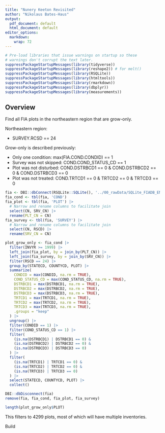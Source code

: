 ```yaml
---
title: "Nunery Keeton Revisited"
author: "Nikolaus Bates-Haus"
output:
  pdf_document: default
  html_document: default
editor_options:
  markdown:
    wrap: 72
---
```


```r
# Pre-load libraries that issue warnings on startup so these
# warnings don't corrupt the text later.
suppressPackageStartupMessages(library(tidyverse))
suppressPackageStartupMessages(library(reshape2)) # for melt()
suppressPackageStartupMessages(library(RSQLite))
suppressPackageStartupMessages(library(htmltools))
suppressPackageStartupMessages(library(rmarkdown))
suppressPackageStartupMessages(library(dbplyr))
suppressPackageStartupMessages(library(measurements))
```

## Overview

Find all FIA plots in the northeastern region that are grow-only.

Northeastern region:

*  SURVEY.RCSD == 24

Grow-only is described previously:

*  Only one condition: max(FIA.COND.CONDID) == 1
*  Survey was not skipped: COND.COND_STATUS_CD == 1
*  Plot was not disturbed: COND.DSTRBCD1 == 0 & COND.DSTRBCD2 == 0 & COND.DSTRBCD3 == 0
*  Plot was not treated: COND.TRTCD1 == 0 & TRTCD2 == 0 & TRTCD3 == 0

```r
fia <- DBI::dbConnect(RSQLite::SQLite(), '../00_rawData/SQLite_FIADB_ENTIRE.db')
fia_cond <- tbl(fia, 'COND')
fia_plot <- tbl(fia, 'PLOT') |>
  # Narrow and rename columns to facilitate join
  select(CN, SRV_CN) |>
  rename(PLT_CN = CN)
fia_survey <- tbl(fia, 'SURVEY') |>
  # Narrow and rename columns to facilitate join
  select(CN, RSCD) |>
  rename(SRV_CN = CN)

plot_grow_only <- fia_cond |>
  filter(INVYR >= 1999) |>
  left_join(fia_plot, by = join_by(PLT_CN)) |>
  left_join(fia_survey, by = join_by(SRV_CN)) |>
  filter(RSCD == 24) |>
  group_by(STATECD, COUNTYCD, PLOT) |>
  summarize(
    CONDID = max(CONDID, na.rm = TRUE),
    COND_STATUS_CD = max(COND_STATUS_CD, na.rm = TRUE),
    DSTRBCD1 = max(DSTRBCD1, na.rm = TRUE),
    DSTRBCD2 = max(DSTRBCD2, na.rm = TRUE),
    DSTRBCD3 = max(DSTRBCD3, na.rm = TRUE),
    TRTCD1 = max(TRTCD1, na.rm = TRUE),
    TRTCD2 = max(TRTCD2, na.rm = TRUE),
    TRTCD3 = max(TRTCD3, na.rm = TRUE),
    .groups = "keep"
  ) |>
  ungroup() |>
  filter(CONDID == 1) |>
  filter(COND_STATUS_CD == 1) |>
  filter(
    (is.na(DSTRBCD1) | DSTRBCD1 == 0) & 
    (is.na(DSTRBCD2) | DSTRBCD2 == 0) &
    (is.na(DSTRBCD3) | DSTRBCD3 == 0)
  ) |>
  filter(
    (is.na(TRTCD1) | TRTCD1 == 0) &
    (is.na(TRTCD2) | TRTCD2 == 0) &
    (is.na(TRTCD3) | TRTCD3 == 0)
  ) |>
  select(STATECD, COUNTYCD, PLOT) |>
  collect()

DBI::dbDisconnect(fia)
remove(fia, fia_cond, fia_plot, fia_survey)

length(plot_grow_only$PLOT)
```

This filters to 4299 plots, most of which will have multiple inventories.

Build 
